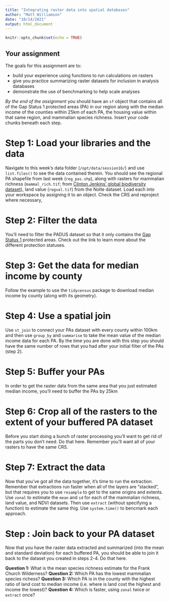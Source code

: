 ```yaml
---
title: "Integrating raster data into spatial databases"
author: "Matt Williamson"
date: "10/14/2021"
output: html_document
---
```


```r
knitr::opts_chunk$set(echo = TRUE)
```


## Your assignment

The goals for this assignment are to:

- build your experience using functions to run calculations on rasters
- give you practice summarizing raster datasets for inclusion in analysis databases
- demonstrate the use of benchmarking to help scale analyses

_By the end of the assignment_ you should have an `sf` object that contains all of the Gap Status 1 protected areas (PA) in our region along with the median income of the counties within 25km of each PA, the housing value within that same region, and mammalian species richness. Insert your code chunks beneath each step.

# Step 1: Load your libraries and the data
Navigate to this week's data folder (`/opt/data/session16/`) and use `list.files()` to see the data contained therein. You should see the regional PA shapefile from last week (`reg_pas.shp`), along with rasters for mammalian richness (`mammal_rich.tif`; from [Clinton Jenkins' global biodiversity dataset](https://biodiversitymapping.org/index.php/download/)), land value (`regval.tif`) from the Nolte dataset. Load each into your workspace by assigning it to an object. Check the CRS and reproject where necessary,


# Step 2: Filter the data
You'll need to filter the PADUS dataset so that it only contains the [Gap Status 1](https://www.usgs.gov/core-science-systems/science-analytics-and-synthesis/gap/science/pad-us-data-overview?qt-science_center_objects=0#qt-science_center_objects) protected areas. Check out the link to learn more about the different protection statuses. 


# Step 3: Get the data for median income by county
Follow the example to use the `tidycensus` package to download median income by county (along with its geometry).

# Step 4: Use a spatial join
Use `st_join` to connect your PAs dataset with every county within 100km and then use `group_by` and `summarise` to take the mean value of the median income data for each PA. By the time you are done with this step you should have the same number of rows that you had after your initial filter of the PAs (step 2).

# Step 5: Buffer your PAs
In order to get the raster data from the same area that you just estimated median income, you'll need to buffer the PAs by 25km

# Step 6: Crop all of the rasters to the extent of your buffered PA dataset
Before you start doing a bunch of raster processing you'll want to get rid of the parts you don't need. Do that here. Remember you'll want all of your rasters to have the same CRS.

# Step 7: Extract the data
Now that you've got all the data together, it's time to run the extraction. Remember that extractions run faster when all of the layers are "stacked", but that requires you to use `resample` to get to the same origins and extents. Use `zonal` to estimate the `mean` and `sd` for each of the mammalian richness, land value, and NDVI datasets. Then use `extract` (without specifying a function) to estimate the same thig. Use `system.time()` to bencmark each approach.

# Step : Join back to your PA dataset
Now that you have the raster data extracted and summarized (into the mean and standard deviation) for each buffered PA, you should be able to join it back to the dataset you created in steps 2-4. Do that here.

__Question 1:__ What is the mean species richness estimate for the Frank Church Wilderness?
__Question 2:__ Which PA has the lowest mammalian species richess?
__Question 3:__ Which PA is in the county with the highest ratio of land cost to median income (i.e. where is land cost the highest and income the lowest)?
__Question 4:__ Which is faster, using `zonal` twice or `extract` once?

